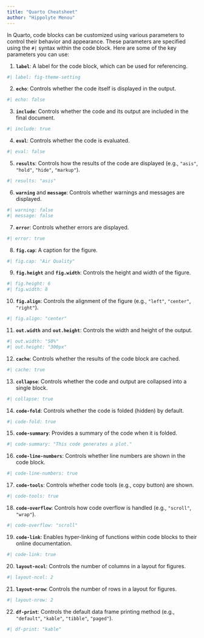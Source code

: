 ```yaml
---
title: "Quarto Cheatsheet"
author: "Hippolyte Menou"
---
```


In Quarto, code blocks can be customized using various parameters to control their behavior and appearance. These parameters are specified using the `#|` syntax within the code block. Here are some of the key parameters you can use:

1. **`label`**: A label for the code block, which can be used for referencing.

```r
#| label: fig-theme-setting
```

2. **`echo`**: Controls whether the code itself is displayed in the output.

```r
#| echo: false
```

3. **`include`**: Controls whether the code and its output are included in the final document.

```r
#| include: true
```

4. **`eval`**: Controls whether the code is evaluated.

```r
#| eval: false
```

5. **`results`**: Controls how the results of the code are displayed (e.g., `"asis"`, `"hold"`, `"hide"`, `"markup"`).

```r
#| results: "asis"
```

6. **`warning`** and **`message`**: Controls whether warnings and messages are displayed.

```r
#| warning: false
#| message: false
```

7. **`error`**: Controls whether errors are displayed.

```r
#| error: true
```

8. **`fig.cap`**: A caption for the figure.

```r
#| fig.cap: "Air Quality"
```

9. **`fig.height`** and **`fig.width`**: Controls the height and width of the figure.

```r
#| fig.height: 6
#| fig.width: 8
```

10. **`fig.align`**: Controls the alignment of the figure (e.g., `"left"`, `"center"`, `"right"`).

```r
#| fig.align: "center"
```

11. **`out.width`** and **`out.height`**: Controls the width and height of the output.

```r
#| out.width: "50%"
#| out.height: "300px"
```

12. **`cache`**: Controls whether the results of the code block are cached.

```r
#| cache: true
```

13. **`collapse`**: Controls whether the code and output are collapsed into a single block.

```r
#| collapse: true
```

14. **`code-fold`**: Controls whether the code is folded (hidden) by default.

```r
#| code-fold: true
```

15. **`code-summary`**: Provides a summary of the code when it is folded.

```r
#| code-summary: "This code generates a plot."
```

16. **`code-line-numbers`**: Controls whether line numbers are shown in the code block.

```r
#| code-line-numbers: true
```

17. **`code-tools`**: Controls whether code tools (e.g., copy button) are shown.

```r
#| code-tools: true
```

18. **`code-overflow`**: Controls how code overflow is handled (e.g., `"scroll"`, `"wrap"`).

```r
#| code-overflow: "scroll"
```

19. **`code-link`**: Enables hyper-linking of functions within code blocks to their online documentation.

```r
#| code-link: true
```

20. **`layout-ncol`**: Controls the number of columns in a layout for figures.

```r
#| layout-ncol: 2
```

21. **`layout-nrow`**: Controls the number of rows in a layout for figures.

```r
#| layout-nrow: 2
```

22. **`df-print`**: Controls the default data frame printing method (e.g., `"default"`, `"kable"`, `"tibble"`, `"paged"`).

```r
#| df-print: "kable"
```

